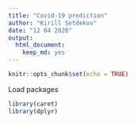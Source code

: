 ```yaml
---
title: "Covid-19 prediction"
author: "Kirill Setdekov"
date: "12 04 2020"
output:
  html_document:
    keep_md: yes
---
```


```r
knitr::opts_chunk$set(echo = TRUE)
```

Load packages
```r
library(caret)
library(dplyr)
```

